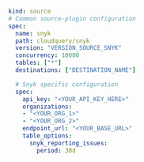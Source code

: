 ```yaml copy
kind: source
# Common source-plugin configuration
spec:
  name: snyk
  path: cloudquery/snyk
  version: "VERSION_SOURCE_SNYK"
  concurrency: 10000
  tables: ["*"]
  destinations: ["DESTINATION_NAME"]

  # Snyk specific configuration
  spec:
    api_key: "<YOUR_API_KEY_HERE>"
    organizations:
    - "<YOUR_ORG_1>"
    - "<YOUR_ORG_2>"
    endpoint_url: "<YOUR_BASE_URL>"
    table_options:
      snyk_reporting_issues:
        period: 30d
```